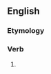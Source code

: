 ==English==

===Etymology===
{{suffix|rumble|eth}}

===Verb===
{{infl|en|verb form}}

# {{archaic third-person singular of|rumble}}